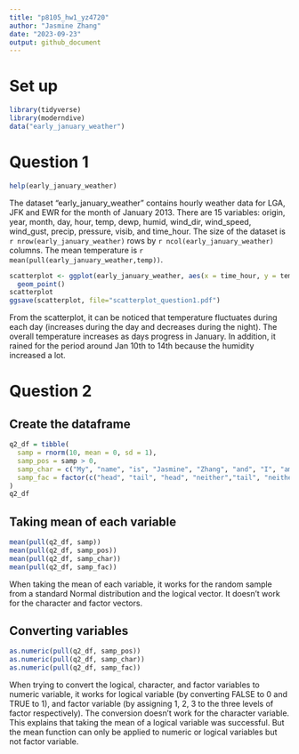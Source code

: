 ```yaml
---
title: "p8105_hw1_yz4720"
author: "Jasmine Zhang"
date: "2023-09-23"
output: github_document
---
```


# Set up
```r
library(tidyverse)
library(moderndive)
data("early_january_weather")
```

# Question 1
```r
help(early_january_weather)
```
The dataset "early_january_weather" contains hourly weather data for LGA, JFK and EWR for the month of January 2013. There are 15 variables: origin, year, month, day, hour, temp, dewp, humid, wind_dir, wind_speed, wind_gust, precip, pressure, visib, and time_hour. The size of the dataset is `r nrow(early_january_weather)` rows by `r ncol(early_january_weather)` columns. The mean temperature is `r mean(pull(early_january_weather,temp))`.

```r
scatterplot <- ggplot(early_january_weather, aes(x = time_hour, y = temp, color = humid)) + 
  geom_point()
scatterplot
ggsave(scatterplot, file="scatterplot_question1.pdf")
```
From the scatterplot, it can be noticed that temperature fluctuates during each day (increases during the day and decreases during the night). The overall temperature increases as days progress in January. In addition, it rained for the period around Jan 10th to 14th because the humidity increased a lot.

# Question 2
## Create the dataframe
```r
q2_df = tibble(
  samp = rnorm(10, mean = 0, sd = 1),
  samp_pos = samp > 0,
  samp_char = c("My", "name", "is", "Jasmine", "Zhang", "and", "I", "am", "from", "Shanghai"),
  samp_fac = factor(c("head", "tail", "head", "neither","tail", "neither", "tail", "tail", "neither","tail"))
)
q2_df
```

## Taking mean of each variable
```r
mean(pull(q2_df, samp))
mean(pull(q2_df, samp_pos))
mean(pull(q2_df, samp_char))
mean(pull(q2_df, samp_fac))
```
When taking the mean of each variable, it works for the random sample from a standard Normal distribution and the logical vector. It doesn't work for the character and factor vectors.

## Converting variables
```r
as.numeric(pull(q2_df, samp_pos))
as.numeric(pull(q2_df, samp_char))
as.numeric(pull(q2_df, samp_fac))
```
When trying to convert the logical, character, and factor variables to numeric variable, it works for logical variable (by converting FALSE to 0 and TRUE to 1), and factor variable (by assigning 1, 2, 3 to the three levels of factor respectively). The conversion doesn't work for the character variable. This explains that taking the mean of a logical variable was successful. But the mean function can only be applied to numeric or logical variables but not factor variable.
